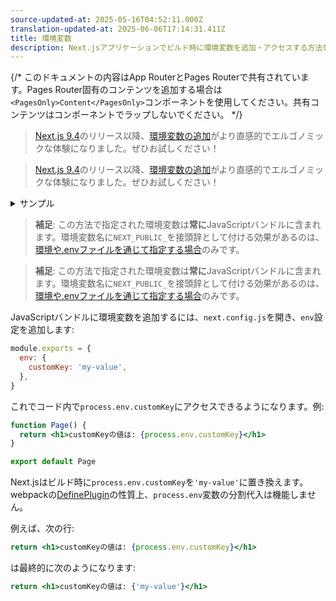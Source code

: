 ```yaml
---
source-updated-at: 2025-05-16T04:52:11.000Z
translation-updated-at: 2025-06-06T17:14:31.411Z
title: 環境変数
description: Next.jsアプリケーションでビルド時に環境変数を追加・アクセスする方法を学びます。
---
```


{/* このドキュメントの内容はApp RouterとPages Routerで共有されています。Pages Router固有のコンテンツを追加する場合は`<PagesOnly>Content</PagesOnly>`コンポーネントを使用してください。共有コンテンツはコンポーネントでラップしないでください。 */}

<AppOnly>

> [Next.js 9.4](https://nextjs.org/blog/next-9-4)のリリース以降、[環境変数の追加](/docs/app/building-your-application/configuring/environment-variables)がより直感的でエルゴノミックな体験になりました。ぜひお試しください！

</AppOnly>

<PagesOnly>

> [Next.js 9.4](https://nextjs.org/blog/next-9-4)のリリース以降、[環境変数の追加](/docs/pages/building-your-application/configuring/environment-variables)がより直感的でエルゴノミックな体験になりました。ぜひお試しください！

</PagesOnly>

<details>
  <summary>サンプル</summary>

- [環境変数使用例](https://github.com/vercel/next.js/tree/canary/examples/with-env-from-next-config-js)

</details>

<AppOnly>

> **補足**: この方法で指定された環境変数は**常に**JavaScriptバンドルに含まれます。環境変数名に`NEXT_PUBLIC_`を接頭辞として付ける効果があるのは、[環境や.envファイルを通じて指定する場合](/docs/app/building-your-application/configuring/environment-variables)のみです。

</AppOnly>

<PagesOnly>

> **補足**: この方法で指定された環境変数は**常に**JavaScriptバンドルに含まれます。環境変数名に`NEXT_PUBLIC_`を接頭辞として付ける効果があるのは、[環境や.envファイルを通じて指定する場合](/docs/pages/building-your-application/configuring/environment-variables)のみです。

</PagesOnly>

JavaScriptバンドルに環境変数を追加するには、`next.config.js`を開き、`env`設定を追加します:

```js filename="next.config.js"
module.exports = {
  env: {
    customKey: 'my-value',
  },
}
```

これでコード内で`process.env.customKey`にアクセスできるようになります。例:

```jsx
function Page() {
  return <h1>customKeyの値は: {process.env.customKey}</h1>
}

export default Page
```

Next.jsはビルド時に`process.env.customKey`を`'my-value'`に置き換えます。webpackの[DefinePlugin](https://webpack.js.org/plugins/define-plugin/)の性質上、`process.env`変数の分割代入は機能しません。

例えば、次の行:

```jsx
return <h1>customKeyの値は: {process.env.customKey}</h1>
```

は最終的に次のようになります:

```jsx
return <h1>customKeyの値は: {'my-value'}</h1>
```